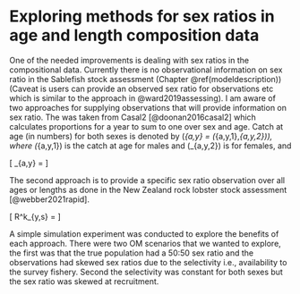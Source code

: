 # Exploring methods for sex ratios in age and length composition data {#sexratios}

One of the needed improvements is dealing with sex ratios in the compositional data. Currently there is no observational information on sex ratio in the Sablefish stock assessment (Chapter \@ref(modeldescription)) (Caveat is users can provide an observed sex ratio for observations etc which is similar to the approach in @ward2019assessing). I am aware of two approaches for supplying observations that will provide information on sex ratio. The was taken from Casal2 [@doonan2016casal2] which calculates proportions for a year to sum to one over sex and age. Catch at age (in numbers) for both sexes is denoted by \(\boldsymbol{C^k}_{a,y} = (\boldsymbol{C^k}_{a,y,1},\boldsymbol{C^k}_{a,y,2})\), where \(\boldsymbol{C^k}_{a,y,1}\) is the catch at age for males and \(\boldsymbol{C^k}_{a,y,2}\) is for females, and 

\[
\boldsymbol{P^k}_{a,y} = \frac{\boldsymbol{C^k}_{a,y}}{\sum_a \sum_s \boldsymbol{C^k}_{a,y,s}}
\]


The second approach is to provide a specific sex ratio observation over all ages or lengths as done in the New Zealand rock lobster stock assessment [@webber2021rapid]. 


\[
R^k_{y,s} = \frac{\sum_a \boldsymbol{C^k}_{a,y,s}}{\sum_a \sum_s \boldsymbol{C^k}_{a,y,s}}
\]


A simple simulation experiment was conducted to explore the benefits of each approach. There were two OM scenarios that we wanted to explore, the first was that the true population had a 50:50 sex ratio and the observations had skewed sex ratios due to the selectivity i.e., availability to the survey fishery. Second the selectivity was constant for both sexes but the sex ratio was skewed at recruitment.






